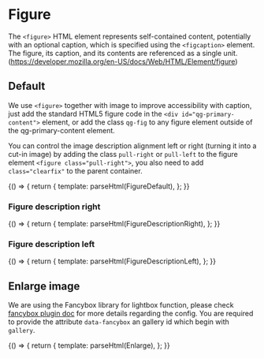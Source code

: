 

<Meta title="Components/UI/Figure" />

# Figure

The `<figure>` HTML element represents self-contained content, potentially with an optional caption, which is specified using the `<figcaption>` element. The figure, its caption, and its contents are referenced as a single unit.
(https://developer.mozilla.org/en-US/docs/Web/HTML/Element/figure)

## Default

We use `<figure>` together with image to improve accessibility with caption, just add the standard HTML5 figure code in the `<div id="qg-primary-content">` element, or add the class `qg-fig` to any figure element outside of the qg-primary-content element.

You can control the image description alignment left or right (turning it into a cut-in image) by adding the class `pull-right` or `pull-left` to the figure element `<figure class="pull-right">`, 
you also need to add `class="clearfix"` to the parent container.

<Canvas withSource="open">
  <Story name="FigureDefault">
    {() => {
      return {
        template: parseHtml(FigureDefault),
      };
    }}
  </Story>
</Canvas>

### Figure description right

<Canvas withSource="open">
  <Story name="FigureDescriptionRight">
    {() => {
      return {
        template: parseHtml(FigureDescriptionRight),
      };
    }}
  </Story>
</Canvas>

### Figure description left

<Canvas withSource="open">
  <Story name="FigureDescriptionLeft">
    {() => {
      return {
        template: parseHtml(FigureDescriptionLeft),
      };
    }}
  </Story>
</Canvas>

## Enlarge image

We are using the Fancybox library for lightbox function, please check [fancybox plugin doc](http://fancyapps.com/fancybox/) for more details regarding the config.
You are required to provide the attribute `data-fancybox` an gallery id which begin with `gallery`.

<Canvas withSource="open">
  <Story name="Enlarge">
    {() => {
      return {
        template: parseHtml(Enlarge),
      };
    }}
  </Story>
</Canvas>